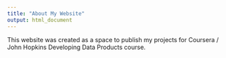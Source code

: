 ```yaml
---
title: "About My Website"
output: html_document
---
```


This website was created as a space to publish my projects for Coursera / John Hopkins Developing Data Products course.
